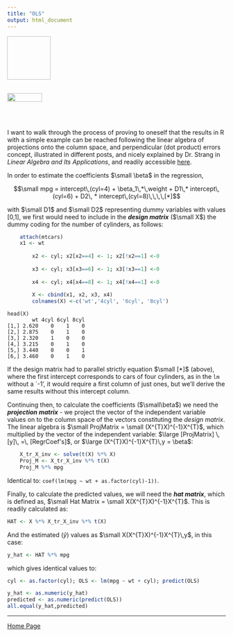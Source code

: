 ```yaml
---
title: "OLS"
output: html_document
---
```


<img link rel="shortcut icon" type="image/png" href="https://cloud.githubusercontent.com/assets/9312897/10532073/d5bb5c94-7387-11e5-9e7f-6c2fadfce392.png" width="100" height="100">
<br><br>

<a href="http://rinterested.github.io/statistics/index.html">
<img HEIGHT="20" WIDTH="80" src="https://cloud.githubusercontent.com/assets/9312897/10532073/d5bb5c94-7387-11e5-9e7f-6c2fadfce392.png"></a>

<br><br>

I want to walk through the process of proving to oneself that the results in R with a simple example can be reached following the linear algebra of projections onto the column space, and perpendicular (dot product) errors concept, illustrated in different posts, and nicely explained by Dr. Strang in *Linear Algebra and Its Applications*, and readily accessible [here][1].

In order to estimate the coefficients $\small \beta$ in the regression,

 $$\small mpg = intercept\,(cyl=4) + \beta_1\,*\,weight + D1\,* intercept\,(cyl=6) + D2\, * intercept\,(cyl=8)\,\,\,\,[*]$$

with $\small D1$ and $\small D2$ representing dummy variables with values [0,1],
we first would need to include in the ***design matrix*** ($\small X$) the dummy coding for the number of cylinders, as follows:

```r
    attach(mtcars)    
    x1 <- wt
        
        x2 <- cyl; x2[x2==4] <- 1; x2[!x2==1] <-0
        
        x3 <- cyl; x3[x3==6] <- 1; x3[!x3==1] <-0
        
        x4 <- cyl; x4[x4==8] <- 1; x4[!x4==1] <-0
        
        X <- cbind(x1, x2, x3, x4)
        colnames(X) <-c('wt','4cyl', '6cyl', '8cyl')
```

    head(X)
            wt 4cyl 6cyl 8cyl
    [1,] 2.620    0    1    0
    [2,] 2.875    0    1    0
    [3,] 2.320    1    0    0
    [4,] 3.215    0    1    0
    [5,] 3.440    0    0    1
    [6,] 3.460    0    1    0


If the design matrix had to parallel strictly equation $\small [*]$ (above), where the first intercept corresponds to cars of four cylinders, as in the `lm` without a `-1', it would require a first column of just ones, but we'll derive the same results without this intercept column.

Continuing then, to calculate the coefficients ($\small\beta$) we need the ***projection matrix*** - we project the vector of the independent variable values on to the column space of the vectors constituting the *design matrix*. The linear algebra is $\small ProjMatrix = \small (X^{T}X)^{-1}X^{T}$, which multiplied by the vector of the independent variable: $\large [ProjMatrix] \,[y]\, =\, [RegrCoef's]$, or $\large (X^{T}X)^{-1}X^{T}\,y = \beta$:

```r
    X_tr_X_inv <- solve(t(X) %*% X)    
    Proj_M <- X_tr_X_inv %*% t(X)
    Proj_M %*% mpg
```
 

Identical to: `coef(lm(mpg ~ wt + as.factor(cyl)-1))`.

Finally, to calculate the predicted values, we will need the ***hat matrix***, which is defined as, $\small Hat Matrix = \small X(X^{T}X)^{-1}X^{T}$. This is readily calculated as:

```r
HAT <- X %*% X_tr_X_inv %*% t(X)
```

And the estimated ($\hat{y}$) values as $\small X(X^{T}X)^{-1}X^{T}\,y$, in this case: 

```r
y_hat <- HAT %*% mpg
```

which gives identical values to:

```r
cyl <- as.factor(cyl); OLS <- lm(mpg ~ wt + cyl); predict(OLS)
```


```r
y_hat <- as.numeric(y_hat)
predicted <- as.numeric(predict(OLS))
all.equal(y_hat,predicted)
```


  [1]: https://youtu.be/osh80YCg_GM


---

<a href="http://rinterested.github.io/statistics/index.html">Home Page</a>
